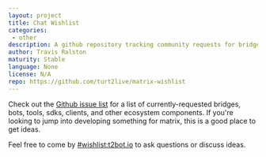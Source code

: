 ```yaml
---
layout: project
title: Chat Wishlist
categories: 
 - other
description: A github repository tracking community requests for bridges, bots, and more.
author: Travis Ralston
maturity: Stable
language: None
license: N/A
repo: https://github.com/turt2live/matrix-wishlist
---
```


Check out the [Github issue list](https://github.com/turt2live/matrix-wishlist/issues) for a list of currently-requested bridges, bots, tools, sdks, clients, and other ecosystem components. If you're looking to jump into developing something for matrix, this is a good place to get ideas.

Feel free to come by [#wishlist:t2bot.io](https://to.chat.dingshunyu.top/#/#wishlist:t2bot.io) to ask questions or discuss ideas.
